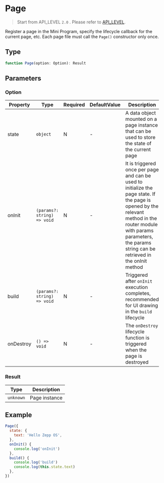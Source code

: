 # Page

> Start from API_LEVEL `2.0` . Please refer to [API_LEVEL](../../../../guides/framework/device/compatibility.md).

Register a page in the Mini Program, specify the lifecycle callback for the current page, etc. Each page file must call the `Page()` constructor only once.

## Type

```ts
function Page(option: Option): Result
```

## Parameters

### Option

| Property  | Type                                       | Required | DefaultValue | Description                                                                                                                                                                                                                   | API_LEVEL |
| --------- | ------------------------------------------ | -------- | ------------ | ----------------------------------------------------------------------------------------------------------------------------------------------------------------------------------------------------------------------------- | --------- |
| state     | <code>object</code>                        | N        | -            | A data object mounted on a page instance that can be used to store the state of the current page                                                                                                                              | 2.0       |
| onInit    | <code>(params?: string) =&#62; void</code> | N        | -            | It is triggered once per page and can be used to initialize the page state. If the page is opened by the relevant method in the router module with params parameters, the params string can be retrieved in the onInit method | 2.0       |
| build     | <code>(params?: string) =&#62; void</code> | N        | -            | Triggered after `onInit` execution completes, recommended for UI drawing in the `build` lifecycle                                                                                                                             | 2.0       |
| onDestroy | <code>() =&#62; void</code>                | N        | -            | The `onDestroy` lifecycle function is triggered when the page is destroyed                                                                                                                                                    | 2.0       |

### Result

| Type                 | Description   |
| -------------------- | ------------- |
| <code>unknown</code> | Page instance |

## Example

```js title="page.js"
Page({
  state: {
    text: 'Hello Zepp OS',
  },
  onInit() {
    console.log('onInit')
  },
  build() {
    console.log('build')
    console.log(this.state.text)
  },
})
```
